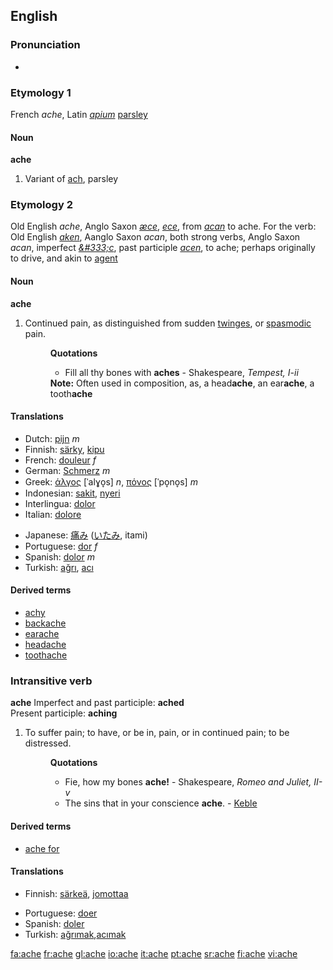 ==English==

===Pronunciation===
*{{audio|en-us-ache.ogg|Audio (US)}}

===Etymology 1===
French ''ache'', Latin ''[[apium]]'' [[parsley]]

====Noun====
'''ache'''
#Variant of [[ach]], parsley

===Etymology 2===
Old English ''ache'', Anglo Saxon ''[[æce]]'', ''[[ece]]'', from ''[[acan]]'' to ache. For the verb: Old English ''[[aken]]'', Aanglo Saxon ''acan'', both strong verbs, Anglo Saxon ''acan'', imperfect ''[[&#333;c]]'', past participle ''[[acen]]'', to ache; perhaps originally to drive, and akin to [[agent]]

====Noun====
'''ache'''
#Continued pain, as distinguished from sudden [[twinges]], or [[spasmodic]] pain.
#:'''Quotations'''
#:*Fill all thy bones with '''aches''' - Shakespeare, ''Tempest, I-ii''
#:'''Note:''' Often used in composition, as, a head'''ache''', an ear'''ache''', a tooth'''ache'''

====Translations====
{{top}}
*Dutch: [[pijn]] ''m''
*Finnish: [[särky]], [[kipu]]
*French: [[douleur]] ''f''
*German: [[Schmerz]] ''m''
*Greek: [[άλγος]] [ˈalɣo̞s] ''n'', [[πόνος]] [ˈpo̞no̞s] ''m''
*Indonesian: [[sakit]], [[nyeri]]
*Interlingua: [[dolor]]
*Italian: [[dolore]]
{{mid}}
*Japanese: [[痛み]] ([[いたみ]], itami)
*Portuguese: [[dor]] ''f''
*Spanish: [[dolor]] ''m''
*Turkish: [[ağrı]], [[acı]]
{{bottom}}

==== Derived terms ====
* [[achy]]
* [[backache]]
* [[earache]]
* [[headache]]
* [[toothache]]

===Intransitive verb===
'''ache'''
Imperfect and past participle: '''ached'''<br>
Present participle: '''aching'''
#To suffer pain; to have, or be in, pain, or in continued pain; to be distressed.
#:'''Quotations'''
#:*Fie, how my bones '''ache!''' - Shakespeare, ''Romeo and Juliet, II-v''
#:*The sins that in your conscience '''ache'''. - [[Keble]]

====Derived terms====
*[[ache for]]

==== Translations ====
{{top}}
*Finnish: [[särkeä]], [[jomottaa]]
{{mid}}
*Portuguese: [[doer]]
*Spanish: [[doler]]
*Turkish: [[ağrımak]],[[acımak]]
{{bottom}}

[[fa:ache]]
[[fr:ache]]
[[gl:ache]]
[[io:ache]]
[[it:ache]]
[[pt:ache]]
[[sr:ache]]
[[fi:ache]]
[[vi:ache]]